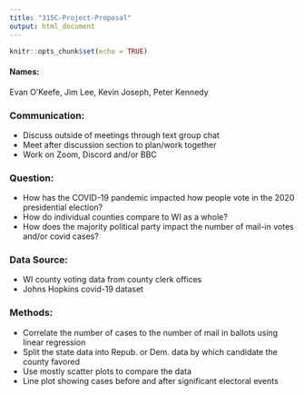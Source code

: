 ```yaml
---
title: "315C-Project-Proposal"
output: html_document
---
```


```r
knitr::opts_chunk$set(echo = TRUE)
```

#### Names:

Evan O'Keefe, Jim Lee, Kevin Joseph, Peter Kennedy

### Communication:
- Discuss outside of meetings through text group chat
- Meet after discussion section to plan/work together
- Work on Zoom, Discord and/or BBC 

### Question:
- How has the COVID-19 pandemic impacted how people vote in the 2020 presidential election?
- How do individual counties compare to WI as a whole?
- How does the majority political party impact the number of mail-in votes and/or covid cases?

### Data Source:
- WI county voting data from county clerk offices
- Johns Hopkins covid-19 dataset

### Methods:
- Correlate the number of cases to the number of mail in ballots using linear regression
- Split the state data into Repub. or Dem. data by which candidate the county favored
- Use mostly scatter plots to compare the data
- Line plot showing cases before and after significant electoral events

